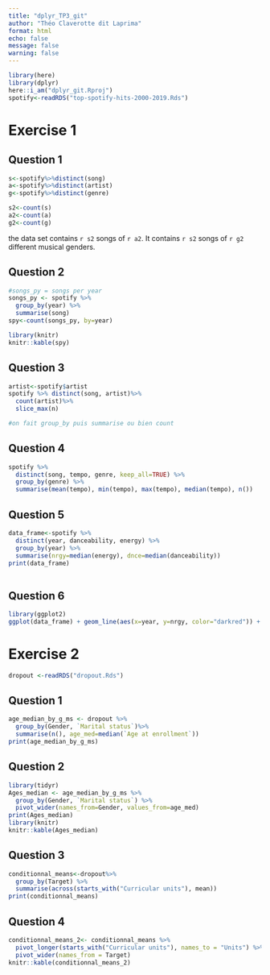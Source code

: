 ```yaml
---
title: "dplyr_TP3_git"
author: "Théo Claverotte dit Laprima"
format: html
echo: false
message: false
warning: false
---
```



```r

library(here)
library(dplyr)
here::i_am("dplyr_git.Rproj")
spotify<-readRDS("top-spotify-hits-2000-2019.Rds")
```
# Exercise 1

## Question 1
```r
s<-spotify%>%distinct(song)
a<-spotify%>%distinct(artist)
g<-spotify%>%distinct(genre)

s2<-count(s)
a2<-count(a)
g2<-count(g)

```
the data set contains `r s2` songs of `r a2`. It contains `r s2` songs of `r g2` different musical genders.


## Question 2
```r
#songs_py = songs per year
songs_py <- spotify %>%
  group_by(year) %>%
  summarise(song)
spy<-count(songs_py, by=year)

library(knitr)
knitr::kable(spy)
```



## Question 3
```r
artist<-spotify$artist
spotify %>% distinct(song, artist)%>%
  count(artist)%>%
  slice_max(n)

#on fait group_by puis summarise ou bien count

```

## Question 4
```r
spotify %>% 
  distinct(song, tempo, genre, keep_all=TRUE) %>%
  group_by(genre) %>%
  summarise(mean(tempo), min(tempo), max(tempo), median(tempo), n())
```
## Question 5
```r
data_frame<-spotify %>% 
  distinct(year, danceability, energy) %>%
  group_by(year) %>%
  summarise(nrgy=median(energy), dnce=median(danceability))
print(data_frame)
  
```

## Question 6

```r
library(ggplot2)
ggplot(data_frame) + geom_line(aes(x=year, y=nrgy, color="darkred")) + geom_line(aes(x=year, y=dnce, color="darkviolet")) + ylab("medians of the energy and danceability") 
```

# Exercise 2

```r
dropout <-readRDS("dropout.Rds")
```

## Question 1
```r
age_median_by_g_ms <- dropout %>%
  group_by(Gender, `Marital status`)%>%
  summarise(n(), age_med=median(`Age at enrollment`))
print(age_median_by_g_ms)
```

## Question 2
```r
library(tidyr)
Ages_median <- age_median_by_g_ms %>%
  group_by(Gender, `Marital status`) %>%
  pivot_wider(names_from=Gender, values_from=age_med)
print(Ages_median)
library(knitr)
knitr::kable(Ages_median)
```

## Question 3
```r

conditionnal_means<-dropout%>%
  group_by(Target) %>%
  summarise(across(starts_with("Curricular units"), mean))
print(conditionnal_means)
```

## Question 4

```r
conditionnal_means_2<- conditionnal_means %>% 
  pivot_longer(starts_with("Curricular units"), names_to = "Units") %>% 
  pivot_wider(names_from = Target)
knitr::kable(conditionnal_means_2)
```

